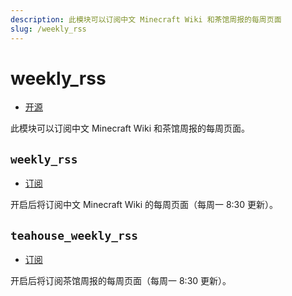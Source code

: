 ```yaml
---
description: 此模块可以订阅中文 Minecraft Wiki 和茶馆周报的每周页面
slug: /weekly_rss
---
```


# weekly_rss

-   [开源](/docs/help/faq#为什么有些模块没有开源)

此模块可以订阅中文 Minecraft Wiki 和茶馆周报的每周页面。

## `weekly_rss`

-   [订阅](/docs/help/reading#命令类型)

开启后将订阅中文 Minecraft Wiki 的每周页面（每周一 8:30 更新）。

## `teahouse_weekly_rss`

-   [订阅](/docs/help/reading#命令类型)

开启后将订阅茶馆周报的每周页面（每周一 8:30 更新）。
